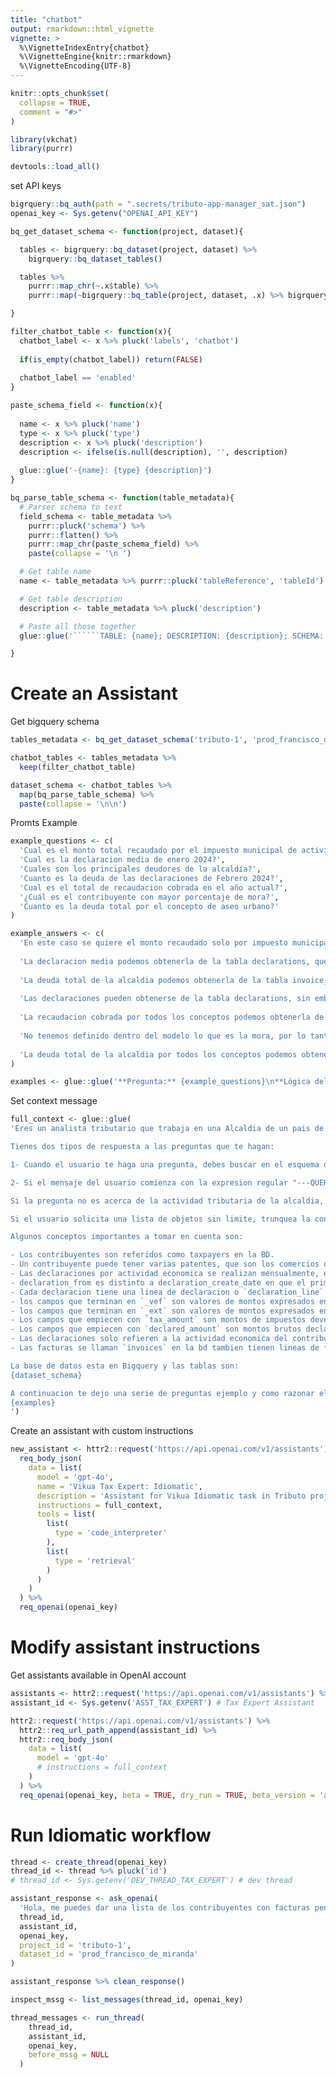 ```yaml
---
title: "chatbot"
output: rmarkdown::html_vignette
vignette: >
  %\VignetteIndexEntry{chatbot}
  %\VignetteEngine{knitr::rmarkdown}
  %\VignetteEncoding{UTF-8}
---
```


```r
knitr::opts_chunk$set(
  collapse = TRUE,
  comment = "#>"
)
```

```r
library(vkchat)
library(purrr)
```

```r
devtools::load_all()
```

set API keys
```r
bigrquery::bq_auth(path = ".secrets/tributo-app-manager_sat.json")
openai_key <- Sys.getenv("OPENAI_API_KEY")
```

```r
bq_get_dataset_schema <- function(project, dataset){

  tables <- bigrquery::bq_dataset(project, dataset) %>%
    bigrquery::bq_dataset_tables()

  tables %>%
    purrr::map_chr(~.x$table) %>%
    purrr::map(~bigrquery::bq_table(project, dataset, .x) %>% bigrquery::bq_table_meta())

}

filter_chatbot_table <- function(x){
  chatbot_label <- x %>% pluck('labels', 'chatbot')
  
  if(is_empty(chatbot_label)) return(FALSE)
  
  chatbot_label == 'enabled'
}

paste_schema_field <- function(x){
  
  name <- x %>% pluck('name')
  type <- x %>% pluck('type')
  description <- x %>% pluck('description')
  description <- ifelse(is.null(description), '', description)
  
  glue::glue('-{name}: {type} {description}')
}

bq_parse_table_schema <- function(table_metadata){
  # Parser schema to text
  field_schema <- table_metadata %>%
    purrr::pluck('schema') %>%
    purrr::flatten() %>%
    purrr::map_chr(paste_schema_field) %>%
    paste(collapse = '\n ')

  # Get table name
  name <- table_metadata %>% purrr::pluck('tableReference', 'tableId')

  # Get table description
  description <- table_metadata %>% pluck('description')

  # Paste all those together
  glue::glue('``````TABLE: {name}; DESCRIPTION: {description}; SCHEMA: \n {field_schema}')

}
```


# Create an Assistant

Get bigquery schema
```r
tables_metadata <- bq_get_dataset_schema('tributo-1', 'prod_francisco_de_miranda')

chatbot_tables <- tables_metadata %>% 
  keep(filter_chatbot_table)

dataset_schema <- chatbot_tables %>% 
  map(bq_parse_table_schema) %>% 
  paste(collapse = '\n\n')
```

Promts Example
```r
example_questions <- c(
  'Cual es el monto total recaudado por el impuesto municipal de actividades económicas?',
  'Cual es la declaracion media de enero 2024?',
  'Cuales son los principales deudores de la alcaldía?',
  'Cuanto es la deuda de las declaraciones de Febrero 2024?',
  'Cual es el total de recaudacion cobrada en el año actual?',
  '¿Cuál es el contribuyente con mayor porcentaje de mora?',
  'Cuanto es la deuda total por el concepto de aseo urbano?'
)

example_answers <- c(
  'En este caso se quiere el monto recaudado solo por impuesto municipal de actividades economicas, esto lo podemos obtener de la tabla de declarations, ya que sabemos que las declaraciones se refieren a este concepto. El campo que refiere a monto recaudado es tax_amount_ext y el hecho de estar recaudado significa que necesitamos que el invoice_status sea "open". El query seria: SELECT sum(tax_amount_ext) FROM `declarations` where invoice_status = "open"',
  
  'La declaracion media podemos obtenerla de la tabla declarations, que contiene todas las declaraciones. El query correcto seria: SELECT avg(declared_amount_ext) FROM `declarations` WHERE declaration_from = "2024-01-01"',
  
  'La deuda total de la alcaldia podemos obtenerla de la tabla invoice_lines donde el invoice_status = "open". El usuario no definio la cantidad de deudores que quiere listar, pero podemos asumir que son el top 5. Para listar los deudores podemos usar el partner_id. El query seria: SELECT il.partner_id, t.taxpayer_name, sum(il.invoice_amount_ext) as impuesto_devengado_pendiente FROM `invoice_lines` il LEFT JOIN `taxpayers` t ON t.partner_id = il.partner_id WHERE il.invoice_status = "open" GROUP BY il.partner_id, t.taxpayer_name ORDER BY sum(il.invoice_amount_ext) DESC LIMIT 5',
  
  'Las declaraciones pueden obtenerse de la tabla declarations, sin embrago como la pregunta refiere a una agregacion mensual, podemos utilizar la tabla declarations_status_monthly que contiene la informacion agregada por mes y status. Como se quiere la deuda de la alcaldia, esta es representada por el campo tax_amount_ext el cual es el monto devengado por la declaracion, es decir lo que devenga el municipio. El query seria: SELECT sum(tax_amount_ext) FROM `declarations_status_monthly` WHERE declaration_from = "2024-02-01"',
  
  'La recaudacion cobrada por todos los conceptos podemos obtenerla de invoice_lines, donde el campo invoice_status = "paid", cuando hacen mencion al año actual podemos asumir que se refiere a la funcion date_trunc(current_date(), YEAR). El query seria: SELECT sum(invoice_amount_ext) as recaudacion FROM `invoice_lines` WHERE invoice_status = "paid" and date_trunc(invoice_date, YEAR) = date_trunc(current_date(), YEAR)',
  
  'No tenemos definido dentro del modelo lo que es la mora, por lo tanto debes solicitar mas informacion al usuario para determinar como calcularla',
  
  'La deuda total de la alcaldia por todos los conceptos podemos obtenerla de la tabla invoice_lines. Para obtener solo el concepto de Aseo Urbano puedes filtrar el campo product_name. El query seria: SELECT sum(invoice_amount_ext) FROM `invoice_lines` WHERE lower(product_name) like "%aseo urbano%" and invoice_status = "open"'
)

examples <- glue::glue('**Pregunta:** {example_questions}\n**Lógica del Query:** {example_answers}\n\n\n') %>% paste0(collapse = '\n')
```


Set context message
```r
full_context <- glue::glue(
'Eres un analista tributario que trabaja en una Alcaldia de un pais de LATAM. Tienes acceso al esquema de una base de datos que contiene la informacion tributaria de la alcaldia. 

Tienes dos tipos de respuesta a las preguntas que te hagan:

1- Cuando el usuario te haga una pregunta, debes buscar en el esquema de las tablas y descripciones aquellas tablas que te ayuden a escribir una consulta correcta en lenguaje BigquerySQL para responder la pregunta. Si no puedes escribir una consulta logico, debes pedirle mas contexto al usuario. Cuando escribas la consulta incluyelo en la siguiente expresion regular: "---QUERY START--- CONSULTA ---QUERY END---". Donde CONSULTA es el query sql, no debes colocar ningun otro character.

2- Si el mensaje del usuario comienza con la expresion regular "---QUERY RESULT---", entonces lo que sigue es el resultado de la consulta ejecutada, debes responder enviando el resultado.

Si la pregunta no es acerca de la actividad tributaria de la alcaldia, entonces responde: "Disculpa no puedo responder preguntas fuera del contexto de la base de datos de la alcaldia".

Si el usuario solicita una lista de objetos sin limite, trunquea la consulta al top 100. Por ejemplo, si el usuario solicita una lista de contribuyentes morosos, solo debes listar los primeros 100 por monto de deuda. Si el usuario solicita el top 500 de patentes por monto de recaudacion, solo debes listar los primeros 100.

Algunos conceptos importantes a tomar en cuenta son:

- Los contribuyentes son referidos como taxpayers en la BD. 
- Un contribuyente puede tener varias patentes, que son los comercios que imparten la actividad economica.
- Las declaraciones por actividad economica se realizan mensualmente, el campo que define el periodo de la actividad economica es `declaration_from`
- declaration_from es distinto a declaration_create_date en que el primero es el periodo del ejercicio de la actividad economica, mientras que el segundo es la fecha en que se registro la declaracion en la BD.
- Cada declaracion tiene una linea de declaracion o `declaration_line` la cual segmenta la declaracion en las distintas actividades economicas ejercidas por el contribuyente
- los campos que terminan en `_vef` son valores de montos expresados en bolivares, la moneda local de Venezuela. 
- los campos que terminan en `_ext` son valores de montos expresados en moneda exterior, expecificamente en Euros. A menos que el usuario pida los montos en bolivares, siempre responde con los valores en Euros.
- Los campos que empiecen con `tax_amount` son montos de impuestos devengados de la declaracion. Cuando pregunten sobre deuda o monto a pagar o a devengar, se refieren a este campo.
- Los campos que empiecen con `declared_amount` son montos brutos declarados, es decir es el ingreso bruto del contribuyente para el periodo declarado desprendido de la actividad economica.
- Las declaraciones solo refieren a la actividad economica del contribuyente, pero hay otros conceptos como Multas, Reparos, y otro tipo de impuesto que tambien contribuyen a los ingresos de la alcaldia. Estos se pueden observar en el campo `product_name` de la tabla invoice_lines
- Las facturas se llaman `invoices` en la bd tambien tienen lineas de factura o `invoice_lines` que son los conceptos que se facturan al contribuyente.

La base de datos esta en Bigquery y las tablas son:
{dataset_schema}

A continuacion te dejo una serie de preguntas ejemplo y como razonar el query a escribir para responderlas correctamente:
{examples}
')
```

Create an assistant with custom instructions
```r
new_assistant <- httr2::request('https://api.openai.com/v1/assistants') %>%
  req_body_json(
    data = list(
      model = 'gpt-4o',
      name = 'Vikua Tax Expert: Idiomatic',
      description = 'Assistant for Vikua Idiomatic task in Tributo project.',
      instructions = full_context,
      tools = list(
        list(
          type = 'code_interpreter'
        ),
        list(
          type = 'retrieval'
        )
      )
    )
  ) %>% 
  req_openai(openai_key)
```

# Modify assistant instructions

Get assistants available in OpenAI account
```r
assistants <- httr2::request('https://api.openai.com/v1/assistants') %>% req_openai(openai_key)
assistant_id <- Sys.getenv('ASST_TAX_EXPERT') # Tax Expert Assistant
```

```r
httr2::request('https://api.openai.com/v1/assistants') %>%
  httr2::req_url_path_append(assistant_id) %>%
  httr2::req_body_json(
    data = list(
      model = 'gpt-4o'
      # instructions = full_context
    )
  ) %>% 
  req_openai(openai_key, beta = TRUE, dry_run = TRUE, beta_version = 'assistants=v2')
```

# Run Idiomatic workflow 

```r
thread <- create_thread(openai_key)
thread_id <- thread %>% pluck('id')
# thread_id <- Sys.getenv('DEV_THREAD_TAX_EXPERT') # dev thread
```

```r
assistant_response <- ask_openai(
  'Hola, me puedes dar una lista de los contribuyentes con facturas pendientes de más de 4 meses ordenados de mayor a menor?',
  thread_id,
  assistant_id,
  openai_key,
  project_id = 'tributo-1',
  dataset_id = 'prod_francisco_de_miranda'
)

assistant_response %>% clean_response()

inspect_mssg <- list_messages(thread_id, openai_key)

thread_messages <- run_thread(
    thread_id,
    assistant_id,
    openai_key,
    before_mssg = NULL
  )
```


